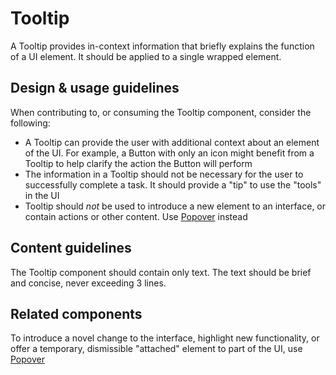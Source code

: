 
# Tooltip

<Meta title="Components/Overlays/Tooltip" />

A Tooltip provides in-context information that briefly explains the function of
a UI element. It should be applied to a single wrapped element.

## Design & usage guidelines

When contributing to, or consuming the Tooltip component, consider the
following:

- A Tooltip can provide the user with additional context about an element of the
  UI. For example, a Button with only an icon might benefit from a Tooltip to
  help clarify the action the Button will perform
- The information in a Tooltip should not be necessary for the user to
  successfully complete a task. It should provide a "tip" to use the "tools" in
  the UI
- Tooltip should _not_ be used to introduce a new element to an interface, or
  contain actions or other content. Use [Popover](/components/Popover) instead

## Content guidelines

The Tooltip component should contain only text. The text should be brief and
concise, never exceeding 3 lines.

## Related components

To introduce a novel change to the interface, highlight new functionality, or
offer a temporary, dismissible "attached" element to part of the UI, use
[Popover](/components/Popover)
